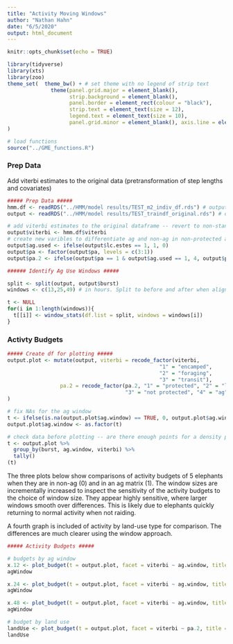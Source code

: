 ```yaml
---
title: "Activity Moving Windows"
author: "Nathan Hahn"
date: "6/5/2020"
output: html_document
---
```


```r
knitr::opts_chunk$set(echo = TRUE)

library(tidyverse)
library(xts)
library(zoo)
theme_set(  theme_bw() + # set theme with no legend of strip text
              theme(panel.grid.major = element_blank(),
                    strip.background = element_blank(),
                    panel.border = element_rect(colour = "black"),
                    strip.text = element_text(size = 12),
                    legend.text = element_text(size = 10),
                    panel.grid.minor = element_blank(), axis.line = element_line(colour = "black"), axis.title=element_text(size=14), axis.text = element_text(size=12))
)

# load functions
source("../GME_functions.R")
```

### Prep Data

Add viterbi estimates to the original data (pretransformation of step lengths and covariates)
```r
##### Prep Data #####
hmm.df <- readRDS("../HMM/model results/TEST_m2_indiv_df.rds") # output from hmm model (no squared term)
output <- readRDS("../HMM/model results/TEST_traindf_original.rds") # dataset prior to data transforms

# add viterbi estimates to the original dataframe -- revert to non-standardized covs and steps
output$viterbi <- hmm.df$viterbi
# create new varibles to differentiate ag and non-ag in non-protected areas
output$ag.used <- ifelse(output$lc.estes == 1, 1, 0)
output$pa <- factor(output$pa, levels = c(3:1))
output$pa.2 <- ifelse(output$pa == 1 & output$ag.used == 1, 4, output$pa)

```

```r
###### Identify Ag Use Windows #####

split <- split(output, output$burst)
windows <- c(13,25,49) # in hours. Split to before and after when align = center

t <- NULL
for(i in 1:length(windows)){
  t[[i]] <- window_stats(df.list = split, windows = windows[i])
}

```

### Activty Budgets
```r
##### Create df for plotting #####
output.plot <- mutate(output, viterbi = recode_factor(viterbi, 
                                                 "1" = "encamped",
                                                 "2" = "foraging",
                                                 "3" = "transit"),
                 pa.2 = recode_factor(pa.2, "1" = "protected", "2" = "limited use", 
                                      "3" = "not protected", "4" = "ag")
) 

# fix NAs for the ag window
t <- ifelse(is.na(output.plot$ag.window) == TRUE, 0, output.plot$ag.window)
output.plot$ag.window <- as.factor(t)

# check data before plotting -- are there enough points for a density plot?
t <- output.plot %>%
  group_by(burst, ag.window, viterbi) %>%
  tally()
(t)
```

The three plots below show comparisons of activity budgets of 5 elephants when they are in non-ag (0) and in an ag matrix (1). The window sizes are incrementally increased to inspect the sensitivity of the activity budgets to the choice of window size. They appear highly sensitive, where larger windows smooth over differences. This is likely due to elephants quickly returning to normal activity when not raiding. 

A fourth graph is included of activity by land-use type for comparison. The differences are much clearer using the window approach. 

```r
##### Activity Budgets #####

# budgets by ag window
x.12 <- plot_budget(t = output.plot, facet = viterbi ~ ag.window, title = "GME: Activity budget with 12 hour window")
agWindow

x.24 <- plot_budget(t = output.plot, facet = viterbi ~ ag.window, title = "GME: Activity budget with 24 hour window")
agWindow

x.48 <- plot_budget(t = output.plot, facet = viterbi ~ ag.window, title = "GME: Activity budget with 48 hour window")
agWindow

# budget by land use
landUse <- plot_budget(t = output.plot, facet = viterbi ~ pa.2, title = "GME: Activity budget by land use type")
landUse
```